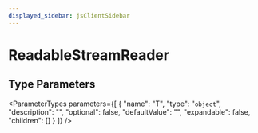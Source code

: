 ```yaml
---
displayed_sidebar: jsClientSidebar
---
```



# ReadableStreamReader

## Type Parameters

<ParameterTypes parameters={[
  {
    "name": "T",
    "type": "`object`",
    "description": "",
    "optional": false,
    "defaultValue": "",
    "expandable": false,
    "children": []
  }
]} />
